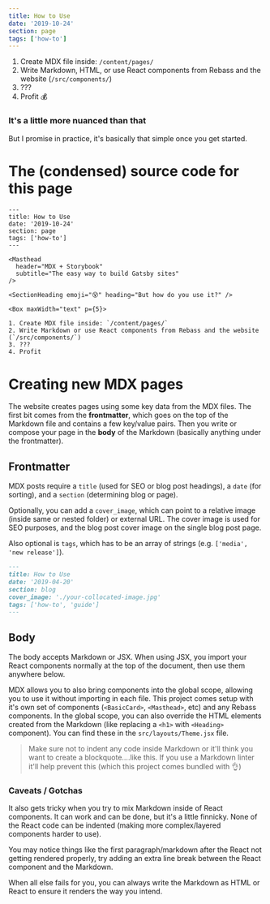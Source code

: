 ```yaml
---
title: How to Use
date: '2019-10-24'
section: page
tags: ['how-to']
---
```


<Masthead
  header="MDX + Storybook"
  subtitle="The easy way to build Gatsby sites"
/>

<SectionHeading emoji="😵" heading="But how do you use it?" />

<Box maxWidth="text" p={3} mx="auto">

1. Create MDX file inside: `/content/pages/`
2. Write Markdown, HTML, or use React components from Rebass and the website (`/src/components/`)
3. ???
4. Profit 💰

### It's a little more nuanced than that

But I promise in practice, it's basically that simple once you get started.

# The (condensed) source code for this page

```mdx
---
title: How to Use
date: '2019-10-24'
section: page
tags: ['how-to']
---

<Masthead
  header="MDX + Storybook"
  subtitle="The easy way to build Gatsby sites"
/>

<SectionHeading emoji="😵" heading="But how do you use it?" />

<Box maxWidth="text" p={5}>

1. Create MDX file inside: `/content/pages/`
2. Write Markdown or use React components from Rebass and the website (`/src/components/`)
3. ???
4. Profit
```

# Creating new MDX pages

The website creates pages using some key data from the MDX files. The first bit comes from the **frontmatter**, which goes on the top of the Markdown file and contains a few key/value pairs. Then you write or compose your page in the **body** of the Markdown (basically anything under the frontmatter).

## Frontmatter

MDX posts require a `title` (used for SEO or blog post headings), a `date` (for sorting), and a `section` (determining blog or page).

Optionally, you can add a `cover_image`, which can point to a relative image (inside same or nested folder) or external URL. The cover image is used for SEO purposes, and the blog post cover image on the single blog post page.

Also optional is `tags`, which has to be an array of strings (e.g. `['media', 'new release']`).

```md
---
title: How to Use
date: '2019-04-20'
section: blog
cover_image: './your-collocated-image.jpg'
tags: ['how-to', 'guide']
---
```

## Body

The body accepts Markdown or JSX. When using JSX, you import your React components normally at the top of the document, then use them anywhere below.

MDX allows you to also bring components into the global scope, allowing you to use it without importing in each file. This project comes setup with it's own set of components (`<BasicCard>`, `<Masthead>`, etc) and any Rebass components. In the global scope, you can also override the HTML elements created from the Markdown (like replacing a `<h1>` with `<Heading>` component). You can find these in the `src/layouts/Theme.jsx` file.

> Make sure not to indent any code inside Markdown or it'll think you want to create a blockquote....like this. If you use a Markdown linter it'll help prevent this (which this project comes bundled with 👌)

### Caveats / Gotchas

It also gets tricky when you try to mix Markdown inside of React components. It can work and can be done, but it's a little finnicky. None of the React code can be indented (making more complex/layered components harder to use).

You may notice things like the first paragraph/markdown after the React not getting rendered properly, try adding an extra line break between the React component and the Markdown.

When all else fails for you, you can always write the Markdown as HTML or React to ensure it renders the way you intend.

</Box>
